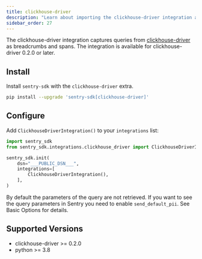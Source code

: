 ```yaml
---
title: clickhouse-driver
description: "Learn about importing the clickhouse-driver integration and how it captures queries from clickhouse-driver as breadcrumbs."
sidebar_order: 27
---
```


The clickhouse-driver integration captures queries from
[clickhouse-driver](https://github.com/mymarilyn/clickhouse-driver) as breadcrumbs and spans.
The integration is available for clickhouse-driver 0.2.0 or later.

## Install

Install `sentry-sdk` with the `clickhouse-driver` extra.

```bash
pip install --upgrade 'sentry-sdk[clickhouse-driver]'
```

## Configure

Add `ClickhouseDriverIntegration()` to your `integrations` list:

```python
import sentry_sdk
from sentry_sdk.integrations.clickhouse_driver import ClickhouseDriverIntegration

sentry_sdk.init(
    dsn="___PUBLIC_DSN___",
    integrations=[
        ClickhouseDriverIntegration(),
    ],
)
```

By default the parameters of the query are not retrieved. If you want to see the query parameters in Sentry you need to enable `send_default_pii`. See <PlatformLink to="/configuration/options/#send-default-pii">Basic Options</PlatformLink> for details.

## Supported Versions

- clickhouse-driver >= 0.2.0
- python >= 3.8
